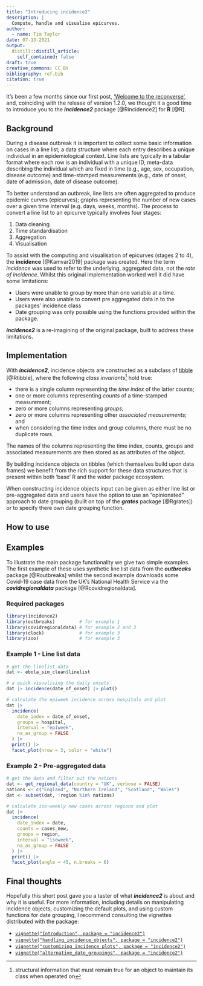```yaml
---
title: "Introducing incidence2"
description: |
  Compute, handle and visualise epicurves.
author:
  - name: Tim Taylor
date: 07-13-2021
output:
  distill::distill_article:
    self_contained: false
draft: true
creative_commons: CC BY
bibliography: ref.bib
citation: true
---
```


It's been a few months since our first post, ['Welcome to the reconverse'](posts/2021-03-09-welcome-to-the-reconverse/), and, coinciding with the release of version 1.2.0, we thought it a good time to introduce you to the ***incidence2*** package [@Rincidence2] for **R** [@R].

## Background
During a disease outbreak it is important to collect some basic information on cases in a line list;
a data structure where each entry describes a unique individual in an epidemiological context.
Line lists are typically in a tabular format where each row is an individual with a unique ID,
meta-data describing the individual which are fixed in time (e.g., age, sex, occupation, disease outcome)
and time-stamped measurements (e.g., date of onset, date of admission, date of disease outcome).

To better understand an outbreak, line lists are often aggregated to produce epidemic curves (epicurves);
graphs representing the number of new cases over a given time interval (e.g. days, weeks, months).
The process to convert a line list to an epicurve typically involves four stages:

1. Data cleaning
2. Time standardisation
3. Aggregation
4. Visualisation

To assist with the computing and visualisation of epicurves (stages 2 to 4), the **incidence** [@Kamvar2019] package was created.
Here the term *incidence* was used to refer to the underlying, aggregated data, not the *rate of incidence*.
Whilst this original implementation worked well it did have some limitations:

* Users were unable to group by more than one variable at a time.
* Users were also unable to convert pre aggregated data in to the packages' incidence class
* Date grouping was only possible using the functions provided within the package.
  
***incidence2*** is a re-imagining of the original package, built to address these limitations.


## Implementation

With ***incidence2***, incidence objects are constructed as a subclass of [tibble](https://tibble.tidyverse.org/) [@Rtibble], where the following *class invariants*^[structural information that must remain true for an object to maintain its class when operated on] hold true:

* there is a single column representing the *time index* of the latter counts;
* one or more columns representing *counts* of a time-stamped measurement;
* zero or more columns representing *groups*;
* zero or more columns representing other *associated measurements*; and
* when considering the time index and group columns, there must be no duplicate rows.

The names of the columns representing the time index, counts, groups and associated measurements are then stored as as attributes of the object.

By building incidence objects on tibbles (which themselves build upon data frames) we benefit from the rich support for these data structures that is present within both 'base' R and the wider package ecosystem.

When constructing incidence objects input can be given as either line list or pre-aggregated data and users have the option to use an "opinionated" approach to date grouping (built on top of the ***grates*** package [@Rgrates]) or to specify there own date grouping function.

## How to use

## Examples
To illustrate the main package functionality we give two simple examples.
The first example of these uses synthetic line list data from the ***outbreaks*** package [@Routbreaks] whilst the second example downloads some Covid-19 case data from the UK's National Health Service via the ***covidregionaldata*** package [@Rcovidregionaldata].

### Required packages
```r
library(incidence2)
library(outbreaks)         # for example 1
library(covidregionaldata) # for example 2 and 3
library(clock)             # for example 3
library(zoo)               # for example 3
```

### Example 1 - Line list data

```r
# get the linelist data
dat <- ebola_sim_clean$linelist

# a quick visualising the daily onsets
dat |> incidence(date_of_onset) |> plot()

# calculate the epiweek incidence across hospitals and plot
dat |> 
  incidence(
    date_index = date_of_onset,
    groups = hospital,
    interval = "epiweek",
    na_as_group = FALSE
  ) |> 
  print() |> 
  facet_plot(nrow = 3, color = "white")
```

### Example 2 - Pre-aggregated data
```r
# get the data and filter out the nations
dat <- get_regional_data(country = "UK", verbose = FALSE)
nations <- c("England", "Northern Ireland", "Scotland", "Wales")
dat <- subset(dat, !region %in% nations)

# calculate iso-weekly new cases across regions and plot
dat |> 
  incidence(
    date_index = date,
    counts = cases_new,
    groups = region,
    interval = "isoweek",
    na_as_group = FALSE
  ) |> 
  print() |> 
  facet_plot(angle = 45, n.breaks = 6)

```

## Final thoughts
Hopefully this short post gave you a taster of what ***incidence2*** is about and why it is useful.
For more information, including details on manipulating incidence objects, customizing the default plots, and using custom functions for date grouping, I recommend consulting the vignettes distributed with the package:

* [`vignette("Introduction", package = "incidence2")`](https://www.reconverse.org/incidence2/articles/Introduction.html)
* [`vignette("handling_incidence_objects", package = "incidence2")`](https://www.reconverse.org/incidence2/articles/handling_incidence_objects.html)
* [`vignette("customizing_incidence_plots", package = "incidence2")`](https://www.reconverse.org/incidence2/articles/customizing_incidence_plots.html)
* [`vignette("alternative_date_groupings", package = "incidence2")`](https://www.reconverse.org/incidence2/articles/Alternative_date_groupings.html)
